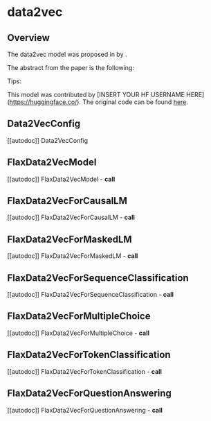 <!--Copyright 2022 The HuggingFace Team. All rights reserved.

Licensed under the Apache License, Version 2.0 (the "License"); you may not use this file except in compliance with
the License. You may obtain a copy of the License at

http://www.apache.org/licenses/LICENSE-2.0

Unless required by applicable law or agreed to in writing, software distributed under the License is distributed on
an "AS IS" BASIS, WITHOUT WARRANTIES OR CONDITIONS OF ANY KIND, either express or implied. See the License for the
specific language governing permissions and limitations under the License.
-->

# data2vec

## Overview

The data2vec model was proposed in [<INSERT PAPER NAME HERE>](<INSERT PAPER LINK HERE>) by <INSERT AUTHORS HERE>.
<INSERT SHORT SUMMARY HERE>

The abstract from the paper is the following:

*<INSERT PAPER ABSTRACT HERE>*

Tips:

<INSERT TIPS ABOUT MODEL HERE>

This model was contributed by [INSERT YOUR HF USERNAME HERE](https://huggingface.co/<INSERT YOUR HF USERNAME HERE>).
The original code can be found [here](<INSERT LINK TO GITHUB REPO HERE>).


## Data2VecConfig

[[autodoc]] Data2VecConfig

## FlaxData2VecModel

[[autodoc]] FlaxData2VecModel
    - __call__

## FlaxData2VecForCausalLM

[[autodoc]] FlaxData2VecForCausalLM
    - __call__

## FlaxData2VecForMaskedLM

[[autodoc]] FlaxData2VecForMaskedLM
    - __call__

## FlaxData2VecForSequenceClassification

[[autodoc]] FlaxData2VecForSequenceClassification
    - __call__

## FlaxData2VecForMultipleChoice

[[autodoc]] FlaxData2VecForMultipleChoice
    - __call__

## FlaxData2VecForTokenClassification

[[autodoc]] FlaxData2VecForTokenClassification
    - __call__

## FlaxData2VecForQuestionAnswering

[[autodoc]] FlaxData2VecForQuestionAnswering
    - __call__

